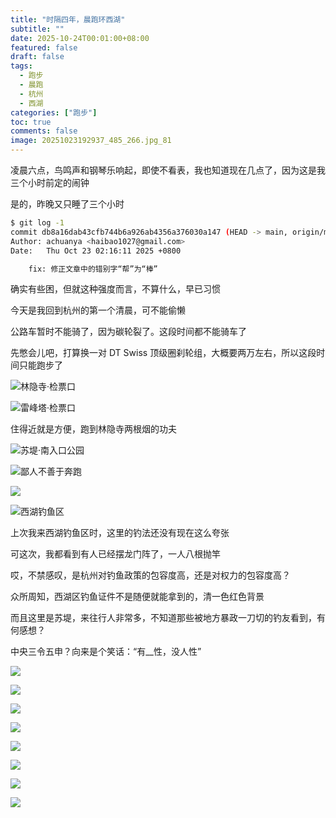 ```yaml
---
title: "时隔四年，晨跑环西湖"
subtitle: ""
date: 2025-10-24T00:01:00+08:00
featured: false
draft: false
tags:
  - 跑步
  - 晨跑
  - 杭州
  - 西湖
categories: ["跑步"]
toc: true
comments: false
image: 20251023192937_485_266.jpg_81
---
```


凌晨六点，鸟鸣声和钢琴乐响起，即使不看表，我也知道现在几点了，因为这是我三个小时前定的闹钟

是的，昨晚又只睡了三个小时

```bash
$ git log -1
commit db8a16dab43cfb744b6a926ab4356a376030a147 (HEAD -> main, origin/main, origin/HEAD)
Author: achuanya <haibao1027@gmail.com>
Date:   Thu Oct 23 02:16:11 2025 +0800

    fix: 修正文章中的错别字“帮”为“棒”
```

确实有些困，但就这种强度而言，不算什么，早已习惯

今天是我回到杭州的第一个清晨，可不能偷懒

公路车暂时不能骑了，因为碳轮裂了。这段时间都不能骑车了

先憋会儿吧，打算换一对 DT Swiss 顶级圈刹轮组，大概要两万左右，所以这段时间只能跑步了

<Img
  src="20251023192813_480_266.jpg"
  alt="林隐寺·检票口"
/>

<Img
  src="20251023192849_481_266.jpg"
  alt="雷峰塔·检票口"
/>

住得近就是方便，跑到林隐寺两根烟的功夫

<Img
  src="20251023192916_482_266.jpg"
  alt="苏堤·南入口公园"
/>

<Img
  src="20251023192929_483_266.jpg"
  alt="鄙人不善于奔跑"
/>

<Img
  src="20251023192937_485_266.jpg"
  alt=" "
/>

<Img
  src="20251023192944_486_266.jpg"
  alt="西湖钓鱼区"
/>

上次我来西湖钓鱼区时，这里的钓法还没有现在这么夸张

可这次，我都看到有人已经摆龙门阵了，一人八根抛竿

哎，不禁感叹，是杭州对钓鱼政策的包容度高，还是对权力的包容度高？

众所周知，西湖区钓鱼证件不是随便就能拿到的，清一色红色背景

而且这里是苏堤，来往行人非常多，不知道那些被地方暴政一刀切的钓友看到，有何感想？

中央三令五申？向来是个笑话：“有__性，没人性”

<Img
  src="20251023192953_487_266.jpg"
  alt=" "
/>

<Img
  src="20251023193002_488_266.jpg"
  alt=" "
/>

<Img
  src="20251023193015_489_266.jpg"
  alt=" "
/>

<Img
  src="20251023193026_490_266.jpg"
  alt=" "
/>

<Img
  src="20251023193037_491_266.jpg"
  alt=" "
/>

<Img
  src="20251023193055_493_266.jpg"
  alt=" "
/>

<Img
  src="20251023193105_494_266.jpg"
  alt=" "
/>

<Img
  src="20251023193106_495_266.png"
  alt=" "
  exif="false"
/>